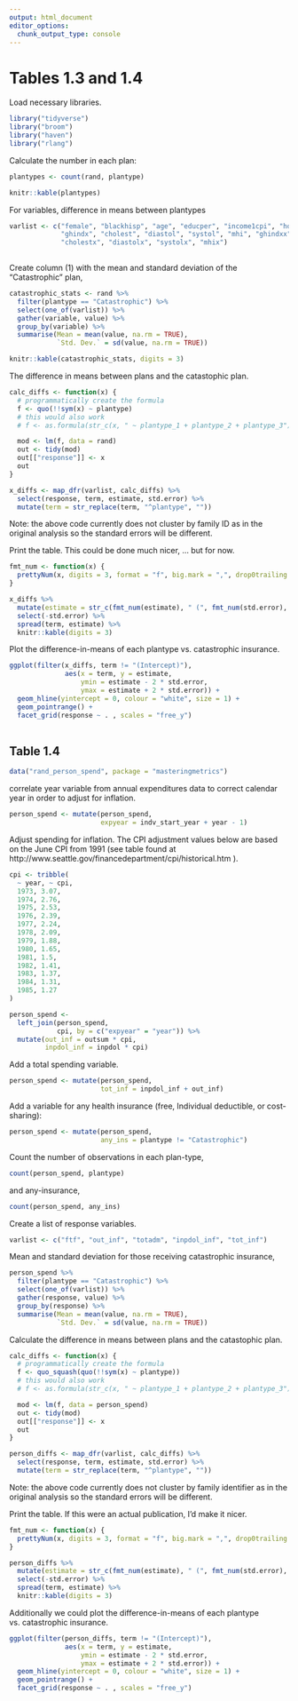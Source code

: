 ```yaml
---
output: html_document
editor_options: 
  chunk_output_type: console
---
```

# Tables 1.3 and 1.4

Load necessary libraries.
```r
library("tidyverse")
library("broom")
library("haven")
library("rlang")
```

Calculate the number in each plan:
```r
plantypes <- count(rand, plantype) 
```
```r
knitr::kable(plantypes)
```


For variables, difference in means between plantypes
```r
varlist <- c("female", "blackhisp", "age", "educper", "income1cpi", "hosp", 
             "ghindx", "cholest", "diastol", "systol", "mhi", "ghindxx", 
             "cholestx", "diastolx", "systolx", "mhix")
		
```

Create column (1) with the mean and standard deviation of the "Catastrophic" plan,
```r
catastrophic_stats <- rand %>%
  filter(plantype == "Catastrophic") %>%
  select(one_of(varlist)) %>%
  gather(variable, value) %>%
  group_by(variable) %>%
  summarise(Mean = mean(value, na.rm = TRUE), 
            `Std. Dev.` = sd(value, na.rm = TRUE))
```

```r
knitr::kable(catastrophic_stats, digits = 3)

```


The difference in means between plans and the catastophic plan.
```r
calc_diffs <- function(x) {
  # programmatically create the formula
  f <- quo(!!sym(x) ~ plantype)
  # this would also work
  # f <- as.formula(str_c(x, " ~ plantype_1 + plantype_2 + plantype_3"))

  mod <- lm(f, data = rand)
  out <- tidy(mod)
  out[["response"]] <- x
  out
}

x_diffs <- map_dfr(varlist, calc_diffs) %>%
  select(response, term, estimate, std.error) %>%
  mutate(term = str_replace(term, "^plantype", ""))

```
Note: the above code currently does not cluster by family ID as in the original analysis
so the standard errors will be different.

Print the table. This could be done much nicer, ... but for now.
```r
fmt_num <- function(x) {
  prettyNum(x, digits = 3, format = "f", big.mark = ",", drop0trailing = FALSE)
}

x_diffs %>% 
  mutate(estimate = str_c(fmt_num(estimate), " (", fmt_num(std.error), ")")) %>%
  select(-std.error) %>%
  spread(term, estimate) %>%
  knitr::kable(digits = 3)

```

Plot the difference-in-means of each plantype vs. catastrophic insurance.
```r
ggplot(filter(x_diffs, term != "(Intercept)"), 
              aes(x = term, y = estimate, 
                  ymin = estimate - 2 * std.error,
                  ymax = estimate + 2 * std.error)) +
  geom_hline(yintercept = 0, colour = "white", size = 1) +
  geom_pointrange() +  
  facet_grid(response ~ . , scales = "free_y")
  
```


## Table 1.4

```r
data("rand_person_spend", package = "masteringmetrics")
```

 correlate year variable from annual expenditures data to correct calendar year in order to adjust for inflation.
```r
person_spend <- mutate(person_spend,
                       expyear = indv_start_year + year - 1)
```

Adjust spending for inflation.
The CPI adjustment values below are based on the June CPI from 1991 (see table found at http://www.seattle.gov/financedepartment/cpi/historical.htm ).

```r
cpi <- tribble(
  ~ year, ~ cpi,
  1973, 3.07,
  1974, 2.76,
  1975, 2.53,
  1976, 2.39,
  1977, 2.24,
  1978, 2.09,
  1979, 1.88,
  1980, 1.65,
  1981, 1.5,
  1982, 1.41,
  1983, 1.37,
  1984, 1.31,
  1985, 1.27
)
```
```r
person_spend <- 
  left_join(person_spend, 
            cpi, by = c("expyear" = "year")) %>%
  mutate(out_inf = outsum * cpi,
         inpdol_inf = inpdol * cpi)
```

Add a total spending variable.
```r
person_spend <- mutate(person_spend,
                       tot_inf = inpdol_inf + out_inf)
```
Add a variable for any health insurance (free, Individual deductible, or cost-sharing):
```r
person_spend <- mutate(person_spend, 
                       any_ins = plantype != "Catastrophic")
```

Count the number of observations in each plan-type,
```r
count(person_spend, plantype)
```
and any-insurance,
```r
count(person_spend, any_ins)
```

Create a list of response variables.
```r
varlist <- c("ftf", "out_inf", "totadm", "inpdol_inf", "tot_inf")
```

Mean and standard deviation for those receiving catastrophic insurance,
```r
person_spend %>%
  filter(plantype == "Catastrophic") %>%
  select(one_of(varlist)) %>%
  gather(response, value) %>%
  group_by(response) %>%
  summarise(Mean = mean(value, na.rm = TRUE),
            `Std. Dev.` = sd(value, na.rm = TRUE))
```

Calculate the difference in means between plans and the catastophic plan.
```r
calc_diffs <- function(x) {
  # programmatically create the formula
  f <- quo_squash(quo(!!sym(x) ~ plantype))
  # this would also work
  # f <- as.formula(str_c(x, " ~ plantype_1 + plantype_2 + plantype_3"))

  mod <- lm(f, data = person_spend)
  out <- tidy(mod)
  out[["response"]] <- x
  out
}

person_diffs <- map_dfr(varlist, calc_diffs) %>%
  select(response, term, estimate, std.error) %>%
  mutate(term = str_replace(term, "^plantype", ""))

```
Note: the above code currently does not cluster by family identifier as in the original analysis
so the standard errors will be different.

Print the table. If this were an actual publication, I'd make it nicer.
```r
fmt_num <- function(x) {
  prettyNum(x, digits = 3, format = "f", big.mark = ",", drop0trailing = FALSE)
}

person_diffs %>% 
  mutate(estimate = str_c(fmt_num(estimate), " (", fmt_num(std.error), ")")) %>%
  select(-std.error) %>%
  spread(term, estimate) %>%
  knitr::kable(digits = 3)

```

Additionally we could plot the difference-in-means of each plantype vs. catastrophic insurance.
```r
ggplot(filter(person_diffs, term != "(Intercept)"), 
              aes(x = term, y = estimate, 
                  ymin = estimate - 2 * std.error,
                  ymax = estimate + 2 * std.error)) +
  geom_hline(yintercept = 0, colour = "white", size = 1) +
  geom_pointrange() +  
  facet_grid(response ~ . , scales = "free_y")
  
```
